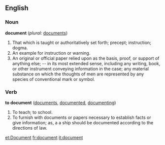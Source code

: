 ==English==

===Noun===
'''document'''  (''plural:'' [[documents]])
#That which is taught or authoritatively set forth; precept; instruction; dogma.
#An example for instruction or warning.
#An original or official paper relied upon as the basis, proof, or support of anything else; -- in its most extended sense, including any writing, book, or other instrument conveying information in the case; any material substance on which the thoughts of men are represented by any species of conventional mark or symbol.

===Verb===
'''to document'''  ([[documents]], [[documented]], [[documenting]])
#To teach; to school.
#To furnish with documents or papers necessary to establish facts or give information; as, a a ship should be documented according to the directions of law.

[[et:Document]]
[[fr:document]]
[[it:document]]